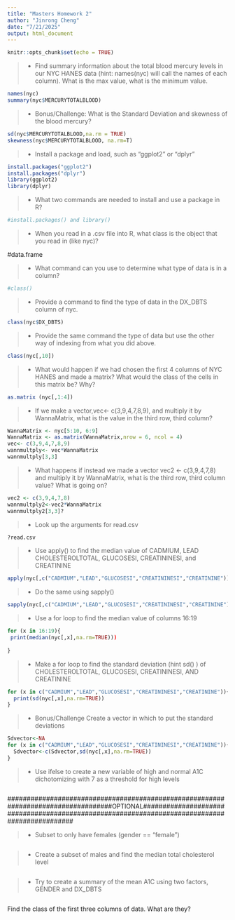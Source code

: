 ---
title: "Masters Homework 2"
author: "Jinrong Cheng"
date: "7/21/2025"
output: html_document
---

```{r setup, include=FALSE}
knitr::opts_chunk$set(echo = TRUE)
```


>- Find summary information about the total blood mercury levels in our NYC HANES data (hint: names(nyc) will call the names of each column). What is the max value, what is the minimum value.  

```{r}
names(nyc)
summary(nyc$MERCURYTOTALBLOOD)
```

>- Bonus/Challenge: What is the Standard Deviation and skewness of the blood mercury?

```{r}
sd(nyc$MERCURYTOTALBLOOD,na.rm = TRUE)
skewness(nyc$MERCURYTOTALBLOOD, na.rm=T)
```



>- Install a package and load, such as "ggplot2" or "dplyr"

```{r}
install.packages("ggplot2")
install.packages("dplyr")
library(ggplot2)
library(dplyr)
```





>- What two commands are needed to install and use a package in R?

```{r}
#install.packages() and library()
```




>- When you read in a .csv file into R, what class is the object that you read in (like nyc)?

 #data.frame

>- What command can you use to determine what type of data is in a column?

```{r}
#class()
```


>- Provide a command to find the type of data in the DX_DBTS column of nyc. 

```{r}
class(nyc$DX_DBTS)
```


>- Provide the same command the type of data but use the other way of indexing from what you did above. 

```{r}
class(nyc[,10])
```



>- What would happen if we had chosen the first 4 columns of NYC HANES and made a matrix? What would the class of the cells in this matrix be? Why?

```{r}
as.matrix (nyc[,1:4])
```


>- If we make a vector,vec<- c(3,9,4,7,8,9), and multiply it by WannaMatrix, what is the value in the third row, third column? 

```{r}
WannaMatrix <- nyc[5:10, 6:9]
WannaMatrix <- as.matrix(WannaMatrix,nrow = 6, ncol = 4)
vec<- c(3,9,4,7,8,9)
wannmultply<- vec*WannaMatrix
wannmultply[3,3]


```



>- What happens if instead we made a vector vec2 <- c(3,9,4,7,8) and multiply it by WannaMatrix, what is the third row, third column value? What is going on? 

```{r}
vec2 <- c(3,9,4,7,8)
wannmultply2<-vec2*WannaMatrix
wannmultply2[3,3]?
```


>- Look up the arguments for read.csv

```{r}
?read.csv
```


>- Use apply() to find the median value of CADMIUM, LEAD CHOLESTEROLTOTAL, GLUCOSESI, CREATININESI, and CREATININE

```{r}
apply(nyc[,c("CADMIUM","LEAD","GLUCOSESI","CREATININESI","CREATININE")], 2,median,na.rm=TRUE)
```


>- Do the same using sapply()

```{r}
sapply(nyc[,c("CADMIUM","LEAD","GLUCOSESI","CREATININESI","CREATININE")],median,na.rm=TRUE)
```

>- Use a for loop to find the median value of columns 16:19

```{r}
for (x in 16:19){
 print(median(nyc[,x],na.rm=TRUE)))
  
}

```


>- Make a for loop to find the standard deviation (hint sd() ) of CHOLESTEROLTOTAL, GLUCOSESI, CREATININESI, AND CREATININE

```{r}
for (x in c("CADMIUM","LEAD","GLUCOSESI","CREATININESI","CREATININE")){
  print(sd(nyc[,x],na.rm=TRUE))
}
```


>- Bonus/Challenge Create a vector in which to put the standard deviations 

```{r}
Sdvector<-NA
for (x in c("CADMIUM","LEAD","GLUCOSESI","CREATININESI","CREATININE")){
  Sdvector<-c(Sdvector,sd(nyc[,x],na.rm=TRUE))
}

```


>- Use ifelse to create a new variable of high and normal A1C dichotomizing with 7 as a threshold for high levels

```{r}

```
###################################################################################OPTIONAL##############################################################################################

>- Subset to only have females (gender == "female")

```{r}

```


>- Create a subset of males and find the median total cholesterol level

```{r}

```


>- Try to create a summary of the mean A1C using two factors, GENDER and DX_DBTS

```{r}

```

Find the class of the first three columns of data. What are they?

```{r}

```

